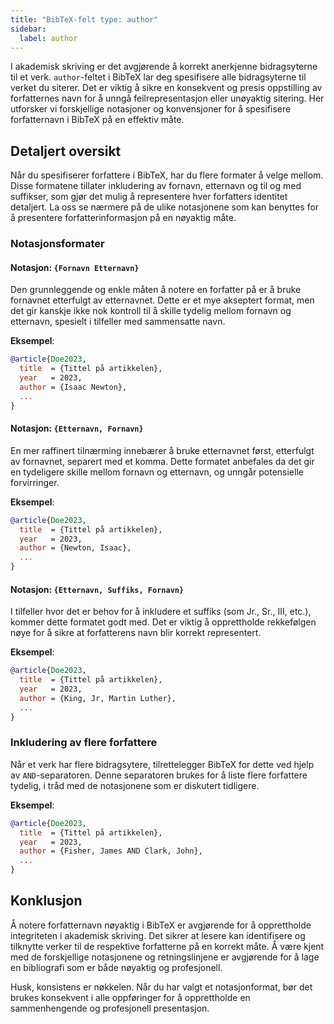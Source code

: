 ```yaml
---
title: "BibTeX-felt type: author"
sidebar:
  label: author
---
```



I akademisk skriving er det avgjørende å korrekt anerkjenne bidragsyterne til et verk. `author`-feltet i BibTeX lar deg spesifisere alle bidragsyterne til verket du siterer. Det er viktig å sikre en konsekvent og presis oppstilling av forfatternes navn for å unngå feilrepresentasjon eller unøyaktig sitering. Her utforsker vi forskjellige notasjoner og konvensjoner for å spesifisere forfatternavn i BibTeX på en effektiv måte.

<CiteDrive />

## Detaljert oversikt

Når du spesifiserer forfattere i BibTeX, har du flere formater å velge mellom. Disse formatene tillater inkludering av fornavn, etternavn og til og med suffikser, som gjør det mulig å representere hver forfatters identitet detaljert. La oss se nærmere på de ulike notasjonene som kan benyttes for å presentere forfatterinformasjon på en nøyaktig måte.

### Notasjonsformater

#### Notasjon: `{Fornavn Etternavn}`

Den grunnleggende og enkle måten å notere en forfatter på er å bruke fornavnet etterfulgt av etternavnet. Dette er et mye akseptert format, men det gir kanskje ikke nok kontroll til å skille tydelig mellom fornavn og etternavn, spesielt i tilfeller med sammensatte navn.

**Eksempel**:

```bibtex
@article{Doe2023,
  title  = {Tittel på artikkelen},
  year   = 2023,
  author = {Isaac Newton},
  ...
}
```

#### Notasjon: `{Etternavn, Fornavn}`

En mer raffinert tilnærming innebærer å bruke etternavnet først, etterfulgt av fornavnet, separert med et komma. Dette formatet anbefales da det gir en tydeligere skille mellom fornavn og etternavn, og unngår potensielle forvirringer.

**Eksempel**:

```bibtex
@article{Doe2023,
  title  = {Tittel på artikkelen},
  year   = 2023,
  author = {Newton, Isaac},
  ...
}
```

#### Notasjon: `{Etternavn, Suffiks, Fornavn}`

I tilfeller hvor det er behov for å inkludere et suffiks (som Jr., Sr., III, etc.), kommer dette formatet godt med. Det er viktig å opprettholde rekkefølgen nøye for å sikre at forfatterens navn blir korrekt representert.

**Eksempel**:

```bibtex
@article{Doe2023,
  title  = {Tittel på artikkelen},
  year   = 2023,
  author = {King, Jr, Martin Luther},
  ...
}
```

### Inkludering av flere forfattere

Når et verk har flere bidragsytere, tilrettelegger BibTeX for dette ved hjelp av `AND`-separatoren. Denne separatoren brukes for å liste flere forfattere tydelig, i tråd med de notasjonene som er diskutert tidligere.

**Eksempel**:

```bibtex
@article{Doe2023,
  title  = {Tittel på artikkelen},
  year   = 2023,
  author = {Fisher, James AND Clark, John},
  ...
}
```

## Konklusjon

Å notere forfatternavn nøyaktig i BibTeX er avgjørende for å opprettholde integriteten i akademisk skriving. Det sikrer at lesere kan identifisere og tilknytte verker til de respektive forfatterne på en korrekt måte. Å være kjent med de forskjellige notasjonene og retningslinjene er avgjørende for å lage en bibliografi som er både nøyaktig og profesjonell.

Husk, konsistens er nøkkelen. Når du har valgt et notasjonformat, bør det brukes konsekvent i alle oppføringer for å opprettholde en sammenhengende og profesjonell presentasjon.
